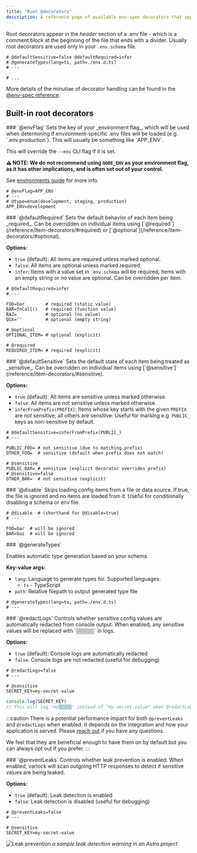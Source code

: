 ```yaml
---
title: "Root @decorators"
description: A reference page of available env-spec decorators that apply to the schema itself, rather than individual items
---
```


Root decorators appear in the _header_ section of a .env file - which is a comment block at the beginning of the file that ends with a divider. Usually root decorators are used only in your `.env.schema` file.


```env-spec title=".env.schema"
# @defaultSensitive=false @defaultRequired=infer
# @generateTypes(lang=ts, path=./env.d.ts)
# ---

# ...
```


More details of the minutiae of decorator handling can be found in the [@env-spec reference](/env-spec/reference/#comments-and-decorators).

## Built-in root decorators

<div class="reference-docs">

<div>
### `@envFlag`
Sets the key of your _environment flag_, which will be used when determining if environment-specific .env files will be loaded (e.g. `.env.production`).
This will usually be something like `APP_ENV`. 

This will override the `--env` CLI flag if it is set.

**⚠️ NOTE: We do not recommend using `NODE_ENV` as your environment flag, as it has other implications, and is often set out of your control.**

See [environments guide](/guides/environments) for more info

```env-spec
# @envFlag=APP_ENV
# ---
# @type=enum(development, staging, production)
APP_ENV=development
```
</div>

<div>
### `@defaultRequired`
Sets the default behavior of each item being _required_. Can be overridden on individual items using [`@required`](/reference/item-decorators/#required) or [`@optional`](/reference/item-decorators/#optional).

**Options:**
- `true` (default): All items are required unless marked optional.
- `false`: All items are optional unless marked required.
- `infer`: Items with a value set in `.env.schema` will be required; items with an empty string or no value are optional. Can be overridden per item.

```env-spec
# @defaultRequired=infer
# ---

FOO=bar        # required (static value)
BAR=fnCall()   # required (function value)
BAZ=           # optional (no value)
QUX=''         # optional (empty string)

# @optional
OPTIONAL_ITEM= # optional (explicit)

# @required
REQUIRED_ITEM= # required (explicit)
```
</div>

<div>
### `@defaultSensitive`
Sets the default state of each item being treated as _sensitive_. Can be overridden on individual items using [`@sensitive`](/reference/item-decorators/#sensitive).

**Options:**
- `true` (default): All items are sensitive unless marked otherwise.
- `false`: All items are not sensitive unless marked otherwise.
- `inferFromPrefix(PREFIX)`: Items whose key starts with the given `PREFIX` are _not_ sensitive; all others are sensitive. Useful for marking e.g. `PUBLIC_` keys as non-sensitive by default.

```env-spec
# @defaultSensitive=inferFromPrefix(PUBLIC_)
# ---

PUBLIC_FOO= # not sensitive (due to matching prefix)
OTHER_FOO=  # sensitive (default when prefix does not match)

# @sensitive
PUBLIC_BAR= # sensitive (explicit decorator overrides prefix)
# @sensitive=false
OTHER_BAR=  # not sensitive (explicit)
```
</div>

<div>
### `@disable`
Skips loading config items from a file or data source. If true, the file is ignored and no items are loaded from it. Useful for conditionally disabling a schema or env file.

```env-spec
# @disable  # (shorthand for @disable=true)
# ---

FOO=bar  # will be ignored
BAR=baz  # will be ignored

```
</div>

<div>
### `@generateTypes`

Enables automatic type generation based on your schema.

**Key-value args:**
- `lang`: Language to generate types for. Supported languages:
  - `ts` - TypeScript
- `path`: Relative filepath to output generated type file


```env-spec
# @generateTypes(lang=ts, path=./env.d.ts)
# ---
```
</div>

<div>
### `@redactLogs`
Controls whether sensitive config values are automatically redacted from console output. When enabled, any sensitive values will be replaced with `▒▒▒▒▒` in logs.

**Options:**
- `true` (default): Console logs are automatically redacted
- `false`: Console logs are not redacted (useful for debugging)

```env-spec
# @redactLogs=false
# ---

# @sensitive
SECRET_KEY=my-secret-value
```

```js
console.log(SECRET_KEY)
// This will log "my▒▒▒▒▒" instead of "my-secret-value" when @redactLogs=true
```

</div>

:::caution
There is a potential performance impact for both `@preventLeaks` and `@redactLogs` when enabled. It depends on the integration and how your application is served. Please [reach out](https://chat.dmno.dev) if you have any questions.

We feel that they are beneficial enough to have them on by default but you can always opt out if you prefer.
:::

<div>
### `@preventLeaks`
Controls whether leak prevention is enabled. When enabled, varlock will scan outgoing HTTP responses to detect if sensitive values are being leaked.

**Options:**
- `true` (default): Leak detection is enabled
- `false`: Leak detection is disabled (useful for debugging)

```env-spec
# @preventLeaks=false
# ---

# @sensitive
SECRET_KEY=my-secret-value
```

![Leak prevention](../../../assets/demo-images/leak.png)
_a sample leak detection warning in an Astro project_

</div>

</div>
